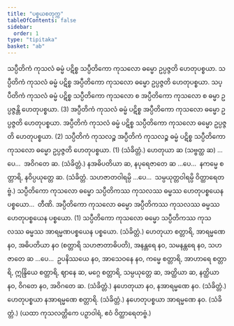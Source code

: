 ```yaml
---
title: "ပစ္စယစတုက္က"
tableOfContents: false
sidebar:
  order: 1
type: "tipitaka"
basket: "ab"
---
```



<DynamicBreadcrumb />

<Division number="45">

<Paragraph number="2475">
သပ္ပီတိကံ ကုသလံ ဓမ္မံ ပဋိစ္စ သပ္ပီတိကော ကုသလော ဓမ္မော ဥပ္ပဇ္ဇတိ ဟေတုပစ္စယာ. သပ္ပီတိကံ ကုသလံ ဓမ္မံ ပဋိစ္စ အပ္ပီတိကော ကုသလော ဓမ္မော ဥပ္ပဇ္ဇတိ ဟေတုပစ္စယာ. သပ္ပီတိကံ ကုသလံ ဓမ္မံ ပဋိစ္စ သပ္ပီတိကော ကုသလော စ အပ္ပီတိကော ကုသလော စ ဓမ္မာ ဥပ္ပဇ္ဇန္တိ ဟေတုပစ္စယာ. (3)
</Paragraph>

<Paragraph number="2476">
အပ္ပီတိကံ ကုသလံ ဓမ္မံ ပဋိစ္စ အပ္ပီတိကော ကုသလော ဓမ္မော ဥပ္ပဇ္ဇတိ ဟေတုပစ္စယာ. အပ္ပီတိကံ ကုသလံ ဓမ္မံ ပဋိစ္စ သပ္ပီတိကော ကုသလော ဓမ္မော ဥပ္ပဇ္ဇတိ ဟေတုပစ္စယာ. (2)
</Paragraph>

<Paragraph number="2477">
သပ္ပီတိကံ ကုသလဉ္စ အပ္ပီတိကံ ကုသလဉ္စ ဓမ္မံ ပဋိစ္စ သပ္ပီတိကော ကုသလော ဓမ္မော ဥပ္ပဇ္ဇတိ ဟေတုပစ္စယာ. (1) (သံခိတ္တံ.)
</Paragraph>

</Division>
<Division number="46">

<Paragraph number="2478">
ဟေတုယာ ဆ (သဗ္ဗတ္ထ ဆ) …ပေ…  အဝိဂတေ ဆ. (သံခိတ္တံ.)
</Paragraph>

<Paragraph number="2479">
နအဓိပတိယာ ဆ, နပုရေဇာတေ ဆ …ပေ…  နကမ္မေ စတ္တာရိ, နဝိပ္ပယုတ္တေ ဆ. (သံခိတ္တံ. သဟဇာတဝါရမ္ပိ …ပေ…  သမ္ပယုတ္တဝါရမ္ပိ ဝိတ္ထာရေတဗ္ဗံ.)
</Paragraph>

</Division>
<Division number="47">

<Paragraph number="2480">
သပ္ပီတိကော ကုသလော ဓမ္မော သပ္ပီတိကဿ ကုသလဿ ဓမ္မဿ ဟေတုပစ္စယေန ပစ္စယော…  တီဏိ.
</Paragraph>

<Paragraph number="2481">
အပ္ပီတိကော ကုသလော ဓမ္မော အပ္ပီတိကဿ ကုသလဿ ဓမ္မဿ ဟေတုပစ္စယေန ပစ္စယော. (1)
</Paragraph>

<Paragraph number="2482">
သပ္ပီတိကော ကုသလော ဓမ္မော သပ္ပီတိကဿ ကုသလဿ ဓမ္မဿ အာရမ္မဏပစ္စယေန ပစ္စယော. (သံခိတ္တံ.)
</Paragraph>

</Division>
<Division number="48">

<Paragraph number="2483">
ဟေတုယာ စတ္တာရိ, အာရမ္မဏေ နဝ, အဓိပတိယာ နဝ (စတ္တာရိ သဟဇာတာဓိပတိ), အနန္တရေ နဝ, သမနန္တရေ နဝ, သဟဇာတေ ဆ …ပေ…  ဥပနိဿယေ နဝ, အာသေဝနေ နဝ, ကမ္မေ စတ္တာရိ, အာဟာရေ စတ္တာရိ, ဣန္ဒြိယေ စတ္တာရိ, ဈာနေ ဆ, မဂ္ဂေ စတ္တာရိ, သမ္ပယုတ္တေ ဆ, အတ္ထိယာ ဆ, နတ္ထိယာ နဝ, ဝိဂတေ နဝ, အဝိဂတေ ဆ. (သံခိတ္တံ.)
</Paragraph>

<Paragraph number="2484">
နဟေတုယာ နဝ, နအာရမ္မဏေ နဝ. (သံခိတ္တံ.)
</Paragraph>

<Paragraph number="2485">
ဟေတုပစ္စယာ နအာရမ္မဏေ စတ္တာရိ. (သံခိတ္တံ.)
</Paragraph>

<Paragraph number="2486">
နဟေတုပစ္စယာ အာရမ္မဏေ နဝ. (သံခိတ္တံ.)
</Paragraph>

<Paragraph number="2487">
(ယထာ ကုသလတ္တိကေ ပဉှာဝါရံ, ဧဝံ ဝိတ္ထာရေတဗ္ဗံ.)
</Paragraph>
</Division>